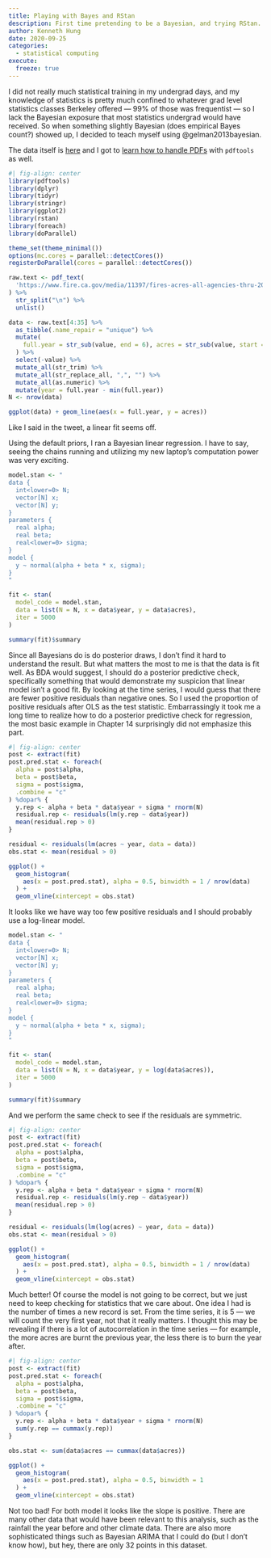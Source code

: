 ```yaml
---
title: Playing with Bayes and RStan
description: First time pretending to be a Bayesian, and trying RStan.
author: Kenneth Hung
date: 2020-09-25
categories:
  - statistical computing
execute: 
  freeze: true
---
```


I did not really much statistical training in my undergrad days, and my knowledge of statistics is pretty much confined to whatever grad level statistics classes Berkeley offered --- 99% of those was frequentist --- so I lack the Bayesian exposure that most statistics undergrad would have received. So when something slightly Bayesian (does empirical Bayes count?) showed up, I decided to teach myself using @gelman2013bayesian.

The data itself is [here](https://www.fire.ca.gov/media/11397/fires-acres-all-agencies-thru-2018.pdf) and I got to [learn how to handle PDFs](https://blog.az.sg/posts/reading-pdfs-in-r/) with `pdftools` as well.

```r
#| fig-align: center
library(pdftools)
library(dplyr)
library(tidyr)
library(stringr)
library(ggplot2)
library(rstan)
library(foreach)
library(doParallel)

theme_set(theme_minimal())
options(mc.cores = parallel::detectCores())
registerDoParallel(cores = parallel::detectCores())

raw.text <- pdf_text(
  'https://www.fire.ca.gov/media/11397/fires-acres-all-agencies-thru-2018.pdf'
) %>%
  str_split("\n") %>%
  unlist()

data <- raw.text[4:35] %>%
  as_tibble(.name_repair = "unique") %>%
  mutate(
    full.year = str_sub(value, end = 6), acres = str_sub(value, start = 132)
  ) %>%
  select(-value) %>%
  mutate_all(str_trim) %>%
  mutate_all(str_replace_all, ",", "") %>%
  mutate_all(as.numeric) %>%
  mutate(year = full.year - min(full.year))
N <- nrow(data)

ggplot(data) + geom_line(aes(x = full.year, y = acres))
```

Like I said in the tweet, a linear fit seems off.

Using the default priors, I ran a Bayesian linear regression. I have to say, seeing the chains running and utilizing my new laptop's computation power was very exciting.

```r
model.stan <- "
data {
  int<lower=0> N;
  vector[N] x;
  vector[N] y;
}
parameters {
  real alpha;
  real beta;
  real<lower=0> sigma;
}
model {
  y ~ normal(alpha + beta * x, sigma);
}
"

fit <- stan(
  model_code = model.stan,
  data = list(N = N, x = data$year, y = data$acres),
  iter = 5000
)

summary(fit)$summary
```

Since all Bayesians do is do posterior draws, I don't find it hard to understand the result. But what matters the most to me is that the data is fit well. As BDA would suggest, I should do a posterior predictive check, specifically something that would demonstrate my suspicion that linear model isn't a good fit. By looking at the time series, I would guess that there are fewer positive residuals than negative ones. So I used the proportion of positive residuals after OLS as the test statistic. Embarrassingly it took me a long time to realize how to do a posterior predictive check for regression, the most basic example in Chapter 14 surprisingly did not emphasize this part.

```r
#| fig-align: center
post <- extract(fit)
post.pred.stat <- foreach(
  alpha = post$alpha,
  beta = post$beta,
  sigma = post$sigma,
  .combine = "c"
) %dopar% {
  y.rep <- alpha + beta * data$year + sigma * rnorm(N)
  residual.rep <- residuals(lm(y.rep ~ data$year))
  mean(residual.rep > 0)
}

residual <- residuals(lm(acres ~ year, data = data))
obs.stat <- mean(residual > 0)

ggplot() +
  geom_histogram(
    aes(x = post.pred.stat), alpha = 0.5, binwidth = 1 / nrow(data)
  ) +
  geom_vline(xintercept = obs.stat)
```

It looks like we have way too few positive residuals and I should probably use a log-linear model.

```r
model.stan <- "
data {
  int<lower=0> N;
  vector[N] x;
  vector[N] y;
}
parameters {
  real alpha;
  real beta;
  real<lower=0> sigma;
}
model {
  y ~ normal(alpha + beta * x, sigma);
}
"

fit <- stan(
  model_code = model.stan,
  data = list(N = N, x = data$year, y = log(data$acres)),
  iter = 5000
)

summary(fit)$summary
```

And we perform the same check to see if the residuals are symmetric.

```r
#| fig-align: center
post <- extract(fit)
post.pred.stat <- foreach(
  alpha = post$alpha,
  beta = post$beta,
  sigma = post$sigma,
  .combine = "c"
) %dopar% {
  y.rep <- alpha + beta * data$year + sigma * rnorm(N)
  residual.rep <- residuals(lm(y.rep ~ data$year))
  mean(residual.rep > 0)
}

residual <- residuals(lm(log(acres) ~ year, data = data))
obs.stat <- mean(residual > 0)

ggplot() +
  geom_histogram(
    aes(x = post.pred.stat), alpha = 0.5, binwidth = 1 / nrow(data)
  ) +
  geom_vline(xintercept = obs.stat)
```

Much better! Of course the model is not going to be correct, but we just need to keep checking for statistics that we care about. One idea I had is the number of times a new record is set. From the time series, it is 5 --- we will count the very first year, not that it really matters. I thought this may be revealing if there is a lot of autocorrelation in the time series --- for example, the more acres are burnt the previous year, the less there is to burn the year after.

```r
#| fig-align: center
post <- extract(fit)
post.pred.stat <- foreach(
  alpha = post$alpha,
  beta = post$beta,
  sigma = post$sigma,
  .combine = "c"
) %dopar% {
  y.rep <- alpha + beta * data$year + sigma * rnorm(N)
  sum(y.rep == cummax(y.rep))
}

obs.stat <- sum(data$acres == cummax(data$acres))

ggplot() +
  geom_histogram(
    aes(x = post.pred.stat), alpha = 0.5, binwidth = 1
  ) +
  geom_vline(xintercept = obs.stat)
```

Not too bad! For both model it looks like the slope is positive. There are many other data that would have been relevant to this analysis, such as the rainfall the year before and other climate data. There are also more sophisticated things such as Bayesian ARIMA that I could do (but I don't know how), but hey, there are only 32 points in this dataset.
